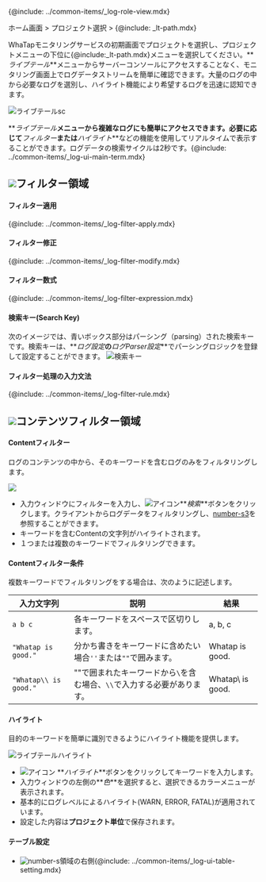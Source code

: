 {@include: ../common-items/_log-role-view.mdx}

ホーム画面 > プロジェクト選択 > {@include: _lt-path.mdx}

WhaTapモニタリングサービスの初期画面でプロジェクトを選択し、プロジェクトメニューの下位に{@include:\_lt-path.mdx}メニューを選択してください。**_ライブテール_**メニューからサーバーコンソールにアクセスすることなく、モニタリング画面上でログデータストリームを簡単に確認できます。大量のログの中から必要なログを選別し、ハイライト機能により希望するログを迅速に認知できます。 

![ライブテールsc](/img/log-live-tail.png)

**_ライブテール_**メニューから複雑なログにも簡単にアクセスできます。必要に応じて**_フィルター_**または**_ハイライト_**などの機能を使用してリアルタイムで表示することができます。ログデータの検索サイクルは2秒です。{@include: ../common-items/_log-ui-main-term.mdx}

## ![](/img/number-01.png)フィルター領域

#### フィルター適用

{@include: ../common-items/_log-filter-apply.mdx} 

#### フィルター修正

{@include: ../common-items/_log-filter-modify.mdx}

#### フィルター数式

{@include: ../common-items/_log-filter-expression.mdx}

#### 検索キー(Search Key)

次のイメージでは、青いボックス部分はパーシング（parsing）された検索キーです。検索キーは、**_ログ設定_**の**_ログParser設定_**でパーシングロジックを登録して設定することができます。
![検索キー](https://img.whatap.io/media/images/livetail_007_parsed_key.png)

#### フィルター処理の入力文法

{@include: ../common-items/_log-filter-rule.mdx} 

## ![](/img/number-02.png)コンテンツフィルター領域

#### Contentフィルター

ログのコンテンツの中から、そのキーワードを含むログのみをフィルタリングします。 

![](https://img.whatap.io/media/images/livetail_008_contents_filter.png)

-   入力ウィンドウにフィルターを入力し、![アイコン](/img/ic-search.svg)**_検索_**ボタンをクリックします。クライアントからログデータをフィルタリングし、[number-s3](/img/number-03.png)を参照することができます。 
-   キーワードを含むContentの文字列がハイライトされます。
-   １つまたは複数のキーワードでフィルタリングできます。


#### Contentフィルター条件

複数キーワードでフィルタリングをする場合は、次のように記述します。

| 入力文字列                 | 説明                                       | 結果                |
| --------------------- | ---------------------------------------- | ----------------- |
| `a b c`               | 各キーワードをスペースで区切りします。                      | a, b, c           |
| `"Whatap is good."`   | 分かち書きをキーワードに含めたい場合`''`または`""`で囲みます。      | Whatap is good.   |
| `"Whatap\\ is good."` | ""で囲まれたキーワードから`\`を含む場合、`\\`で入力する必要があります。 | Whatap\\ is good. |

#### ハイライト

目的のキーワードを簡単に識別できるようにハイライト機能を提供します。

![ライブテールハイライト](/img/lt-highlight.png)

-   ![アイコン](/img/ic-highlight.svg) **_ハイライト_**ボタンをクリックしてキーワードを入力します。 
-   入力ウィンドウの左側の**_色_**を選択すると、選択できるカラーメニューが表示されます。 
-   基本的にログレベルによるハイライト(<span class='logwr'>WARN</span>, <span class='loger'>ERROR</span>, <span class='logft'>FATAL</span>)が適用されています。   
-   設定した内容は**プロジェクト単位**で保存されます。  

#### テーブル設定

-   ![number-s](/img/number-02.png)領域の右側{@include: ../common-items/_log-ui-table-setting.mdx}
